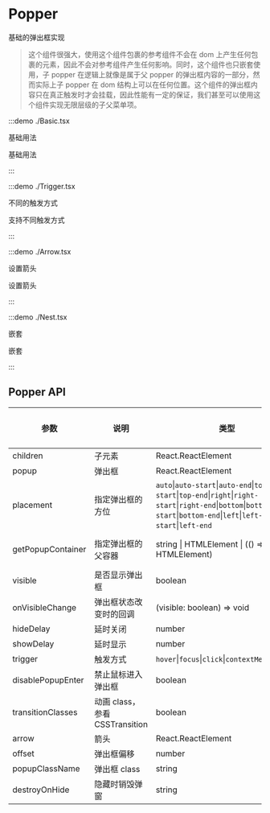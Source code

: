# Popper

基础的弹出框实现

> 这个组件很强大，使用这个组件包裹的参考组件不会在 dom 上产生任何包裹的元素，因此不会对参考组件产生任何影响。同时，这个组件也只嵌套使用，子 popper 在逻辑上就像是属于父 popper 的弹出框内容的一部分，然而实际上子 popper 在 dom 结构上可以在任何位置。这个组件的弹出框内容只在真正触发时才会挂载，因此性能有一定的保证，我们甚至可以使用这个组件实现无限层级的子父菜单项。

:::demo ./Basic.tsx

基础用法

基础用法

:::

:::demo ./Trigger.tsx

不同的触发方式

支持不同触发方式

:::

:::demo ./Arrow.tsx

设置箭头

设置箭头

:::

:::demo ./Nest.tsx

嵌套

嵌套

:::

## Popper API

| 参数 | 说明 | 类型 | 可选值 | 默认值 | 是否必填 |
| --- | --- | --- | --- | --- | --- |
| children | 子元素 | React.ReactElement | - | — | true |
| popup | 弹出框 | React.ReactElement | - | - | true |
| placement | 指定弹出框的方位 | `auto`&#x007c;`auto-start`&#x007c;`auto-end`&#x007c;`top`&#x007c;`top-start`&#x007c;`top-end`&#x007c;`right`&#x007c;`right-start`&#x007c;`right-end`&#x007c;`bottom`&#x007c;`bottom-start`&#x007c;`bottom-end`&#x007c;`left`&#x007c;`left-start`&#x007c;`left-end` | - | `auto` | false |
| getPopupContainer | 指定弹出框的父容器 | string &#x007c; HTMLElement &#x007c; (() => string &#x007c; HTMLElement) | - | 默认为`body` | false |
| visible | 是否显示弹出框 | boolean | - | false | false |
| onVisibleChange | 弹出框状态改变时的回调 | (visible: boolean) => void | - | - | false |
| hideDelay | 延时关闭 | number | - | - | false |
| showDelay | 延时显示 | number | - | - | false |
| trigger | 触发方式 | `hover`&#x007c;`focus`&#x007c;`click`&#x007c;`contextMenu`&#x007c;`custom` | - | `hover` | false |
| disablePopupEnter | 禁止鼠标进入弹出框 | boolean | - | - | false |
| transitionClasses | 动画 class，参看<Link to='CSSTransition'>CSSTransition</Link> | boolean | - | - | false |
| arrow | 箭头 | React.ReactElement | - | - | false |
| offset | 弹出框偏移 | number | - | 0 | false |
| popupClassName | 弹出框 class | string | - | 0 | false |
| destroyOnHide | 隐藏时销毁弹窗 | string | - | 0 | false |
